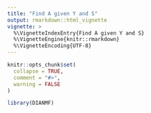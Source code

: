 ```yaml
---
title: "Find A given Y and S"
output: rmarkdown::html_vignette
vignette: >
  %\VignetteIndexEntry{Find A given Y and S}
  %\VignetteEngine{knitr::rmarkdown}
  %\VignetteEncoding{UTF-8}
---
```


```r
knitr::opts_chunk$set(
  collapse = TRUE,
  comment = "#>",
  warning = FALSE
)
```

```r
library(DIANMF)
```

